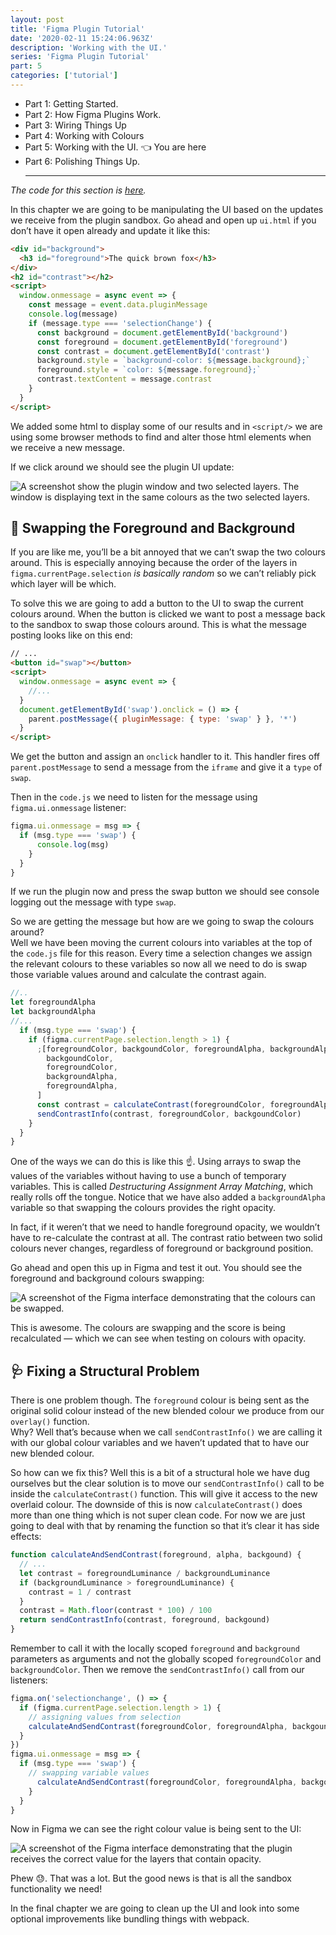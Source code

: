 ```yaml
---
layout: post
title: 'Figma Plugin Tutorial'
date: '2020-02-11 15:24:06.963Z'
description: 'Working with the UI.'
series: 'Figma Plugin Tutorial'
part: 5
categories: ['tutorial']
---
```


- Part 1: <Link className="ext-link" href="/writing/2020-02-10-figma-plugin-tutorial-1-6">Getting Started.</Link>
- Part 2: <Link className="ext-link" href="/writing/2020-02-10-figma-plugin-tutorial-2-6">How Figma Plugins Work.</Link>
- Part 3: <Link className="ext-link" href="/writing/2020-02-10-figma-plugin-tutorial-3-6"> Wiring Things Up </Link>
- Part 4: <Link className="ext-link" href="/writing/2020-02-11-figma-plugin-tutorial-4-6">Working with Colours </Link>
- Part 5: <Link className="ext-link" href="/writing/2020-02-11-figma-plugin-tutorial-5-6">Working with the UI. </Link> 👈 You are here
- Part 6: <Link className="ext-link" href="/writing/2020-02-11-figma-plugin-tutorial-6-6">Polishing Things Up. </Link>
  <hr />

_The code for this section is [here](https://github.com/danhollick/zebra/tree/master/step3)._

In this chapter we are going to be manipulating the UI based on the updates we receive from the plugin sandbox. Go ahead and open up `ui.html` if you don’t have it open already and update it like this:

```html
<div id="background">
  <h3 id="foreground">The quick brown fox</h3>
</div>
<h2 id="contrast"></h2>
<script>
  window.onmessage = async event => {
    const message = event.data.pluginMessage
    console.log(message)
    if (message.type === 'selectionChange') {
      const background = document.getElementById('background')
      const foreground = document.getElementById('foreground')
      const contrast = document.getElementById('contrast')
      background.style = `background-color: ${message.background};`
      foreground.style = `color: ${message.foreground};`
      contrast.textContent = message.contrast
    }
  }
</script>
```

We added some html to display some of our results and in `<script/>` we are using some browser methods to find and alter those html elements when we receive a new message.

If we click around we should see the plugin UI update:

![A screenshot show the plugin window and two selected layers. The window is displaying text in the same colours as the two selected layers.](/figma-plugin/part-5/color_match.png)

##

##

## 🔁 Swapping the Foreground and Background

If you are like me, you’ll be a bit annoyed that we can’t swap the two colours around. This is especially annoying because the order of the layers in `figma.currentPage.selection` *is basically random* so we can’t reliably pick which layer will be which.

To solve this we are going to add a button to the UI to swap the current colours around. When the button is clicked we want to post a message back to the sandbox to swap those colours around. This is what the message posting looks like on this end:

```html
// ...
<button id="swap"></button>
<script>
  window.onmessage = async event => {
    //...
  }
  document.getElementById('swap').onclick = () => {
    parent.postMessage({ pluginMessage: { type: 'swap' } }, '*')
  }
</script>
```

We get the button and assign an `onclick` handler to it. This handler fires off `parent.postMessage` to send a message from the `iframe` and give it a `type` of `swap`.

Then in the `code.js` we need to listen for the message using `figma.ui.onmessage` listener:

```javascript
figma.ui.onmessage = msg => {
  if (msg.type === 'swap') {
      console.log(msg)
    }
  }
}
```

If we run the plugin now and press the swap button we should see console logging out the message with type `swap`.

So we are getting the message but how are we going to swap the colours around?  
Well we have been moving the current colours into variables at the top of the `code.js` file for this reason. Every time a selection changes we assign the relevant colours to these variables so now all we need to do is swap those variable values around and calculate the contrast again.

```javascript
//..
let foregroundAlpha
let backgroundAlpha
//...
  if (msg.type === 'swap') {
    if (figma.currentPage.selection.length > 1) {
      ;[foregroundColor, backgoundColor, foregroundAlpha, backgroundAlpha] = [
        backgoundColor,
        foregroundColor,
        backgroundAlpha,
        foregroundAlpha,
      ]
      const contrast = calculateContrast(foregroundColor, foregroundAlpha, backgoundColor)
      sendContrastInfo(contrast, foregroundColor, backgoundColor)
    }
  }
}
```

One of the ways we can do this is like this ☝. ️Using arrays to swap the values of the variables without having to use a bunch of temporary variables. This is called _Destructuring Assignment Array Matching_, which really rolls off the tongue. Notice that we have also added a `backgroundAlpha` variable so that swapping the colours provides the right opacity.

In fact, if it weren’t that we need to handle foreground opacity, we wouldn’t have to re-calculate the contrast at all. The contrast ratio between two solid colours never changes, regardless of foreground or background position.

Go ahead and open this up in Figma and test it out. You should see the foreground and background colours swapping:

![A screenshot of the Figma interface demonstrating that the colours can be swapped. ](/figma-plugin/part-5/color_swap.png)

This is awesome. The colours are swapping and the score is being recalculated — which we can see when testing on colours with opacity.

## 🩺 Fixing a Structural Problem

There is one problem though. The `foreground` colour is being sent as the original solid colour instead of the new blended colour we produce from our `overlay()` function.  
Why? Well that’s because when we call `sendContrastInfo()` we are calling it with our global colour variables and we haven’t updated that to have our new blended colour.

So how can we fix this? Well this is a bit of a structural hole we have dug ourselves but the clear solution is to move our `sendContrastInfo()` call to be inside the `calculateContrast()` function. This will give it access to the new overlaid colour. The downside of this is now `calculateContrast()` does more than one thing which is not super clean code. For now we are just going to deal with that by renaming the function so that it’s clear it has side effects:

```javascript
function calculateAndSendContrast(foreground, alpha, backgound) {
  // ...
  let contrast = foregroundLuminance / backgroundLuminance
  if (backgroundLuminance > foregroundLuminance) {
    contrast = 1 / contrast
  }
  contrast = Math.floor(contrast * 100) / 100
  return sendContrastInfo(contrast, foreground, backgound)
}
```

Remember to call it with the locally scoped `foreground` and `background` parameters as arguments and not the globally scoped `foregroundColor` and `backgroundColor`. Then we remove the `sendContrastInfo()` call from our listeners:

```javascript
figma.on('selectionchange', () => {
  if (figma.currentPage.selection.length > 1) {
    // assigning values from selection
    calculateAndSendContrast(foregroundColor, foregroundAlpha, backgoundColor)
  }
})
figma.ui.onmessage = msg => {
  if (msg.type === 'swap') {
    // swapping variable values
      calculateAndSendContrast(foregroundColor, foregroundAlpha, backgoundColor)
    }
  }
}
```

Now in Figma we can see the right colour value is being sent to the UI:

![A screenshot of the Figma interface demonstrating that the plugin receives the correct value for the layers that contain opacity.](/figma-plugin/part-5/color_opacity.png)

Phew 😓. That was a lot. But the good news is that is all the sandbox functionality we need!

In the final chapter we are going to clean up the UI and look into some optional improvements like bundling things with webpack.
